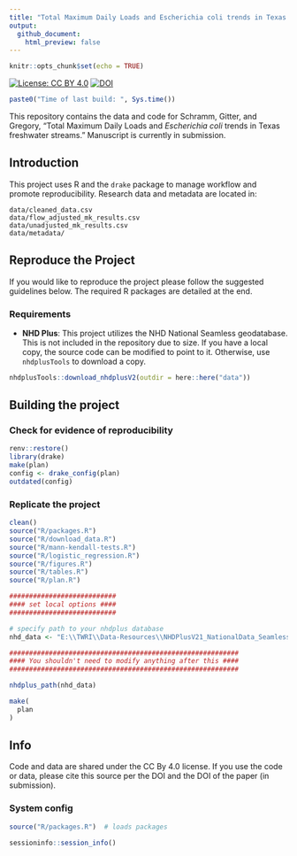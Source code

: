 ```yaml
---
title: "Total Maximum Daily Loads and Escherichia coli trends in Texas freshwater streams "
output: 
  github_document:
    html_preview: false
---
```

```r
knitr::opts_chunk$set(echo = TRUE)
```


[![License: CC BY 4.0](https://img.shields.io/badge/License-CC%20BY%204.0-lightgrey.svg)](https://creativecommons.org/licenses/by/4.0/)
[![DOI](https://zenodo.org/badge/307874510.svg)](https://zenodo.org/badge/latestdoi/307874510)


```r
paste0("Time of last build: ", Sys.time())
```

This repository contains the data and code for Schramm, Gitter, and Gregory, "Total Maximum Daily Loads and *Escherichia coli* trends in Texas freshwater streams." Manuscript is currently in submission.

## Introduction

This project uses R and the `drake` package to manage workflow and promote reproducibility. Research data and metadata are located in:

```
data/cleaned_data.csv
data/flow_adjusted_mk_results.csv
data/unadjusted_mk_results.csv
data/metadata/
```

## Reproduce the Project

If you would like to reproduce the project please follow the suggested guidelines below. The required R packages are detailed at the end.

### Requirements

- **NHD Plus**: This project utilizes the NHD National Seamless geodatabase. This is not included in the repository due to size. If you have a local copy, the source code can be modified to point to it. Otherwise, use `nhdplusTools` to download a copy.

```r
nhdplusTools::download_nhdplusV2(outdir = here::here("data"))
```


## Building the project

### Check for evidence of reproducibility

```r
renv::restore()
library(drake)
make(plan)
config <- drake_config(plan)
outdated(config)
```

### Replicate the project

```r
clean()
source("R/packages.R")  
source("R/download_data.R")
source("R/mann-kendall-tests.R")
source("R/logistic_regression.R")
source("R/figures.R")
source("R/tables.R")
source("R/plan.R")  

###########################
#### set local options ####
###########################

# specify path to your nhdplus database
nhd_data <- "E:\\TWRI\\Data-Resources\\NHDPlusV21_NationalData_Seamless_Geodatabase_Lower48_07\\NHDPlusNationalData\\NHDPlusV21_National_Seamless_Flattened_Lower48.gdb"

##########################################################
#### You shouldn't need to modify anything after this ####
##########################################################

nhdplus_path(nhd_data)

make(
  plan
)
```

## Info

Code and data are shared under the CC By 4.0 license. If you use the code or data, please cite this source per the DOI and the DOI of the paper (in submission).

### System config

```r
source("R/packages.R")  # loads packages
```


```r
sessioninfo::session_info()
```